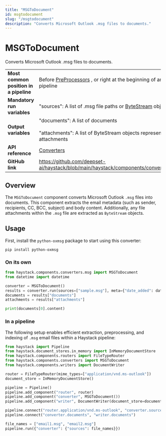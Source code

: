```yaml
---
title: "MSGToDocument"
id: msgtodocument
slug: "/msgtodocument"
description: "Converts Microsoft Outlook .msg files to documents."
---
```


# MSGToDocument

Converts Microsoft Outlook .msg files to documents.

|  |  |
| --- | --- |
| **Most common position in a pipeline** | Before [PreProcessors](../preprocessors.mdx) , or right at the beginning of an indexing pipeline |
| **Mandatory run variables** | "sources": A list of .msg file paths or [ByteStream](../../concepts/data-classes.mdx#bytestream) objects |
| **Output variables** | "documents": A list of documents  <br /> <br />"attachments": A list of ByteStream objects representing file attachments |
| **API reference** | [Converters](/reference/converters-api) |
| **GitHub link** | https://github.com/deepset-ai/haystack/blob/main/haystack/components/converters/msg.py |

## Overview

The `MSGToDocument` component converts Microsoft Outlook `.msg` files into documents. This component extracts the email metadata (such as sender, recipients, CC, BCC, subject) and body content. Additionally, any file attachments within the `.msg` file are extracted as `ByteStream` objects.

## Usage

First, install the `python-oxmsg` package to start using this converter:

```
pip install python-oxmsg
```

### On its own

```python
from haystack.components.converters.msg import MSGToDocument
from datetime import datetime

converter = MSGToDocument()
results = converter.run(sources=["sample.msg"], meta={"date_added": datetime.now().isoformat()})
documents = results["documents"]
attachments = results["attachments"]

print(documents[0].content)
```

### In a pipeline

The following setup enables efficient extraction, preprocessing, and indexing of `.msg` email files within a Haystack pipeline:

```python
from haystack import Pipeline
from haystack.document_stores.in_memory import InMemoryDocumentStore
from haystack.components.routers import FileTypeRouter
from haystack.components.converters import MSGToDocument
from haystack.components.writers import DocumentWriter

router = FileTypeRouter(mime_types=["application/vnd.ms-outlook"])
document_store = InMemoryDocumentStore()

pipeline = Pipeline()
pipeline.add_component("router", router)
pipeline.add_component("converter", MSGToDocument())
pipeline.add_component("writer", DocumentWriter(document_store=document_store))

pipeline.connect("router.application/vnd.ms-outlook", "converter.sources")
pipeline.connect("converter.documents", "writer.documents")

file_names = ["email1.msg", "email2.msg"]
pipeline.run({"converter": {"sources": file_names}})
```
